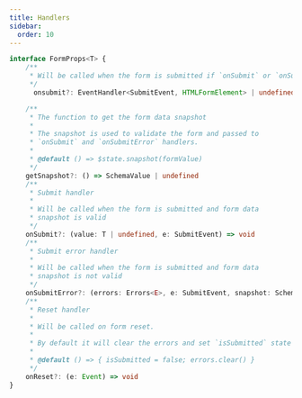 ```yaml
---
title: Handlers
sidebar:
  order: 10
---
```


```typescript
interface FormProps<T> {
    /**
     * Will be called when the form is submitted if `onSubmit` or `onSubmitError` is not provided
     */
	  onsubmit?: EventHandler<SubmitEvent, HTMLFormElement> | undefined | null;

    /**
     * The function to get the form data snapshot
     * 
     * The snapshot is used to validate the form and passed to
     * `onSubmit` and `onSubmitError` handlers.
     * 
     * @default () => $state.snapshot(formValue)
     */
    getSnapshot?: () => SchemaValue | undefined
    /**
     * Submit handler
     * 
     * Will be called when the form is submitted and form data
     * snapshot is valid
     */
    onSubmit?: (value: T | undefined, e: SubmitEvent) => void
    /**
     * Submit error handler
     * 
     * Will be called when the form is submitted and form data
     * snapshot is not valid
     */
    onSubmitError?: (errors: Errors<E>, e: SubmitEvent, snapshot: SchemaValue | undefined) => void
    /**
     * Reset handler
     * 
     * Will be called on form reset.
     * 
     * By default it will clear the errors and set `isSubmitted` state to `false`.
     * 
     * @default () => { isSubmitted = false; errors.clear() }
     */
    onReset?: (e: Event) => void
}
```
